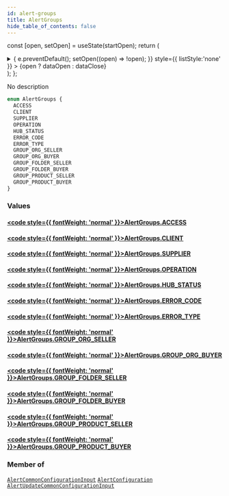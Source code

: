 ```yaml
---
id: alert-groups
title: AlertGroups
hide_table_of_contents: false
---
```






const [open, setOpen] = useState(startOpen);
return (
<details {...(open ? { open: true } : {})} className="details" style={{ border:'none', boxShadow:'none', background:'var(--ifm-background-color)' }}>
<summary
onClick={(e) => {
e.preventDefault();
setOpen((open) => !open);
}}
style={{ listStyle:'none' }} >
{open ? dataOpen : dataClose}
</summary>
{open && children}
</details>
);
};

No description

```graphql
enum AlertGroups {
  ACCESS
  CLIENT
  SUPPLIER
  OPERATION
  HUB_STATUS
  ERROR_CODE
  ERROR_TYPE
  GROUP_ORG_SELLER
  GROUP_ORG_BUYER
  GROUP_FOLDER_SELLER
  GROUP_FOLDER_BUYER
  GROUP_PRODUCT_SELLER
  GROUP_PRODUCT_BUYER
}
```

### Values

#### [<code style={{ fontWeight: 'normal' }}>AlertGroups.<b>ACCESS</b></code>](#)

>

#### [<code style={{ fontWeight: 'normal' }}>AlertGroups.<b>CLIENT</b></code>](#)

>

#### [<code style={{ fontWeight: 'normal' }}>AlertGroups.<b>SUPPLIER</b></code>](#)

>

#### [<code style={{ fontWeight: 'normal' }}>AlertGroups.<b>OPERATION</b></code>](#)

>

#### [<code style={{ fontWeight: 'normal' }}>AlertGroups.<b>HUB_STATUS</b></code>](#)

>

#### [<code style={{ fontWeight: 'normal' }}>AlertGroups.<b>ERROR_CODE</b></code>](#)

>

#### [<code style={{ fontWeight: 'normal' }}>AlertGroups.<b>ERROR_TYPE</b></code>](#)

>

#### [<code style={{ fontWeight: 'normal' }}>AlertGroups.<b>GROUP_ORG_SELLER</b></code>](#)

>

#### [<code style={{ fontWeight: 'normal' }}>AlertGroups.<b>GROUP_ORG_BUYER</b></code>](#)

>

#### [<code style={{ fontWeight: 'normal' }}>AlertGroups.<b>GROUP_FOLDER_SELLER</b></code>](#)

>

#### [<code style={{ fontWeight: 'normal' }}>AlertGroups.<b>GROUP_FOLDER_BUYER</b></code>](#)

>

#### [<code style={{ fontWeight: 'normal' }}>AlertGroups.<b>GROUP_PRODUCT_SELLER</b></code>](#)

>

#### [<code style={{ fontWeight: 'normal' }}>AlertGroups.<b>GROUP_PRODUCT_BUYER</b></code>](#)

>

### Member of

[`AlertCommonConfigurationInput`](/api/inputs/alert-common-configuration-input) <Badge class="badge badge--secondary" text="input"/><Bullet />[`AlertConfiguration`](/api/objects/alert-configuration) <Badge class="badge badge--secondary" text="object"/><Bullet />[`AlertUpdateCommonConfigurationInput`](/api/inputs/alert-update-common-configuration-input) <Badge class="badge badge--secondary" text="input"/>
